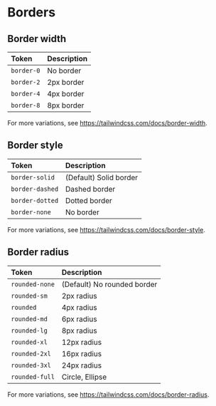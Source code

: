 
<Meta 
    title="Design Tokens/Borders" 
/>

# Borders

## Border width

|Token|Description|
|:--|:--|
|`border-0`|No border|
|`border-2`|2px border|
|`border-4`|4px border|
|`border-8`|8px border|

For more variations, see https://tailwindcss.com/docs/border-width.

## Border style

|Token|Description|
|:--|:--|
|`border-solid`|(Default) Solid border|
|`border-dashed`|Dashed border|
|`border-dotted`|Dotted border|
|`border-none`|No border|

For more variations, see https://tailwindcss.com/docs/border-style.

## Border radius

|Token|Description|
|:--|:--|
|`rounded-none`|(Default) No rounded border|
|`rounded-sm`|2px radius|
|`rounded`|4px radius|
|`rounded-md`|6px radius|
|`rounded-lg`|8px radius|
|`rounded-xl`|12px radius|
|`rounded-2xl`|16px radius|
|`rounded-3xl`|24px radius|
|`rounded-full`|Circle, Ellipse|

For more variations, see https://tailwindcss.com/docs/border-radius.
